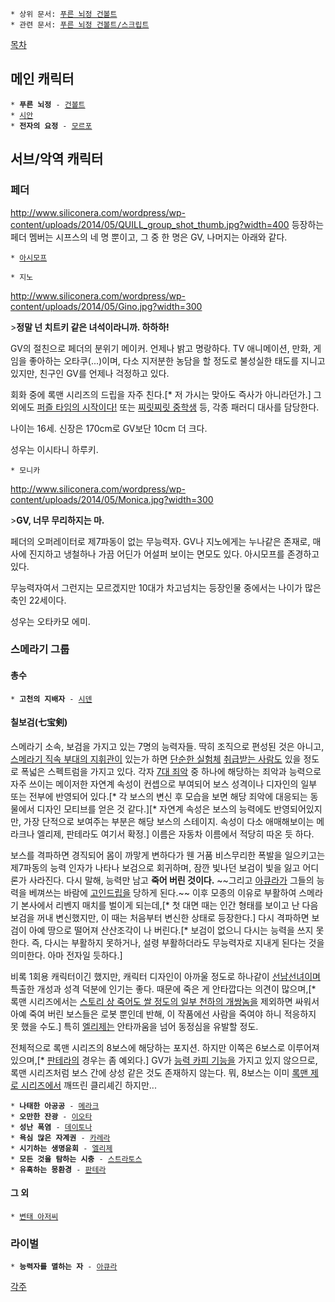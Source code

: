  * 상위 문서: [[푸른 뇌정 건볼트]]
 * 관련 문서: [[푸른 뇌정 건볼트/스크립트]]

[[목차]]
== 메인 캐릭터 ==
 * '''푸른 뇌정''' - [[건볼트]]
 * [[시안(푸른 뇌정 건볼트)|시안]]
 * '''전자의 요정''' - [[모르포]]

== 서브/악역 캐릭터 ==
=== 페더 ===
http://www.siliconera.com/wordpress/wp-content/uploads/2014/05/QUILL_group_shot_thumb.jpg?width=400
등장하는 페더 멤버는 시프스의 네 명 뿐이고, 그 중 한 명은 GV, 나머지는 아래와 같다.

 * [[아시모프(푸른 뇌정 건볼트)|아시모프]]

 * 지노
http://www.siliconera.com/wordpress/wp-content/uploads/2014/05/Gino.jpg?width=300

{{{+1 '''ジーノ/Zeno'''}}}

>'''정말 넌 치트키 같은 녀석이라니까. 하하하!'''

GV의 절친으로 페더의 분위기 메이커. 언제나 밝고 명랑하다. TV 애니메이션, 만화, 게임을 좋아하는 오타쿠(...)이며, 다소 지저분한 농담을 할 정도로 불성실한 태도를 지니고 있지만, 친구인 GV를 언제나 걱정하고 있다.

회화 중에 록맨 시리즈의 드립을 자주 친다.[* 저 가시는 맞아도 즉사가 아니라던가.] 그 외에도 [[다이몬 카이토|퍼즐 타임의 시작이다!]] 또는 [[미사카 미코토|찌릿찌릿 중학생]] 등, 각종 패러디 대사를 담당한다.

나이는 16세. 신장은 170cm로 GV보단 10cm 더 크다.

성우는 이시타니 하루키.

 * 모니카
http://www.siliconera.com/wordpress/wp-content/uploads/2014/05/Monica.jpg?width=300

{{{+1 '''モニカ/Moniqa'''}}} 

>'''GV, 너무 무리하지는 마.'''

페더의 오퍼레이터로 제7파동이 없는 무능력자. GV나 지노에게는 누나같은 존재로, 매사에 진지하고 냉철하나 가끔 어딘가 어설퍼 보이는 면모도 있다. 아시모프를 존경하고 있다.

무능력자여서 그런지는 모르겠지만 10대가 차고넘치는 등장인물 중에서는 나이가 많은 축인 22세이다.

성우는 오타카모 에미.

=== 스메라기 그룹 ===
==== 총수 ====
 * '''고천의 지배자''' - [[시덴(푸른 뇌정 건볼트)|시덴]]

==== 칠보검(七宝剣) ====
스메라기 소속, 보검을 가지고 있는 7명의 능력자들. 딱히 조직으로 편성된 것은 아니고, [[메라크|스메라기 직속 부대의 지휘관]]이 있는가 하면 [[엘리제(푸른 뇌정 건볼트)|단순한 실험체]] [[스트라토스(푸른 뇌정 건볼트)|취급받는 사람]]도 있을 정도로 폭넓은 스펙트럼을 가지고 있다. 각자 [[7대 죄악]] 중 하나에 해당하는 죄악과 능력으로 자주 쓰이는 메이저한 자연계 속성이 컨셉으로 부여되어 보스 성격이나 디자인의 일부 또는 전부에 반영되어 있다.[* 각 보스의 변신 후 모습을 보면 해당 죄악에 대응되는 동물에서 디자인 모티브를 얻은 것 같다.][* 자연계 속성은 보스의 능력에도 반영되어있지만, 가장 단적으로 보여주는 부분은 해당 보스의 스테이지. 속성이 다소 애매해보이는 메라크나 엘리제, 판테라도 여기서 확정.] 이름은 자동차 이름에서 적당히 따온 듯 하다.

보스를 격파하면 경직되어 몸이 까맣게 변하다가 웬 거품 비스무리한 폭발을 일으키고는 제7파동의 능력 인자가 나타나 보검으로 회귀하며, 잠깐 빛나던 보검이 빛을 잃고 어디론가 사라진다. 다시 말해, 능력만 남고 '''죽어 버린 것이다.''' ~~그리고 [[아큐라]]가 그들의 능력을 베껴쓰는 바람에 [[고인드립]]을 당하게 된다.~~  이후 모종의 이유로 부활하여 스메라기 본사에서 리벤지 매치를 벌이게 되는데,[* 첫 대면 때는 인간 형태를 보이고 난 다음 보검을 꺼내 변신했지만, 이 때는 처음부터 변신한 상태로 등장한다.] 다시 격파하면 보검이 아예 땅으로 떨어져 산산조각이 나 버린다.[* 보검이 없으니 다시는 능력을 쓰지 못한다. 즉, 다시는 부활하지 못하거나, 설령 부활하더라도 무능력자로 지내게 된다는 것을 의미한다. 아마 전자일 듯하다.]

비록 1회용 캐릭터이긴 했지만, 캐릭터 디자인이 아까울 정도로 하나같이 [[미형 악역|선남선녀]]이며 특출한 개성과 성격 덕분에 인기는 좋다. 때문에 죽은 게 안타깝다는 의견이 많으며,[* 록맨 시리즈에서는 [[Dr. 바일|스토리 상 죽어도 쌀 정도의 일부 천하의 개쌍놈]]을 제외하면 싸워서 아예 죽여 버린 보스들은 로봇 뿐인데 반해, 이 작품에선 사람을 죽여야 하니 적응하지 못 했을 수도.] 특히 [[엘리제(푸른 뇌정 건볼트)|엘리제]]는 안타까움을 넘어 동정심을 유발할 정도.

전체적으로 록맨 시리즈의 8보스에 해당하는 포지션. 하지만 이쪽은 6보스로 이루어져 있으며,[* [[판테라(푸른 뇌정 건볼트)|판테라]]의 경우는 좀 예외다.] GV가 [[이능력 복사 및 흡수|능력 카피 기능]]을 가지고 있지 않으므로, 록맨 시리즈처럼 보스 간에 상성 같은 것도 존재하지 않는다. 뭐, 8보스는 이미 [[록맨 제로 시리즈]]에서 깨뜨린 클리셰긴 하지만...

 * '''나태한 아공공''' - [[메라크]]
 * '''오만한 잔광''' - [[이오타(푸른 뇌정 건볼트)|이오타]]
 * '''성난 폭염''' - [[데이토나(푸른 뇌정 건볼트)|데이토나]]
 * '''욕심 많은 자계권''' - [[카레라(푸른 뇌정 건볼트)|카레라]]
 * '''시기하는 생명윤회''' - [[엘리제(푸른 뇌정 건볼트)|엘리제]]
 * '''모든 것을 탐하는 시충''' - [[스트라토스(푸른 뇌정 건볼트)|스트라토스]]
 * '''유혹하는 몽환경''' - [[판테라(푸른 뇌정 건볼트)|판테라]]

==== 그 외 ====
 * [[변태 아저씨]]

=== 라이벌 ===
 * '''능력자를 멸하는 자''' - [[아큐라(푸른 뇌정 건볼트)|아큐라]]

[[각주]]
